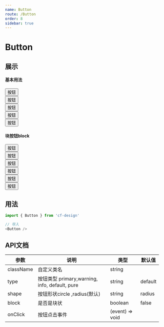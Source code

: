 ```yaml
---
name: Button
route: /Button
order: 8
sidebar: true
---
```



# Button
## 展示

#### 基本用法
<Playground>
    <Button>按钮</Button><br />
    <Button type="primary">按钮</Button><br />
    <Button type="warning">按钮</Button><br />
    <Button type="info">按钮</Button><br />
    <Button type="pure">按钮</Button><br />
</Playground>


#### 块按钮block
<Playground>
    <div style={{width: '360px'}}>
        <Button block>按钮</Button><br />
        <Button type="primary" block>按钮</Button><br />
        <Button type="warning" block>按钮</Button><br />
        <Button type="info" block>按钮</Button><br />
        <Button type="pure" block>按钮</Button><br />
        <Button type="primary" shape="circle" block>按钮</Button><br />
    </div>
</Playground>

## 用法

``` js
import { Button } from 'cf-design'

// 导入
<Button />
```

## API文档
|  参数  |  说明  |  类型  |  默认值  |
|  ---   |  ---  |  ---  |  ---  |
|  className  |  自定义类名  |  string  |  |
|  type  |  按钮类型 primary,warning, info, default, pure  |  string  |  default  |
|  shape  |  按钮形状circle ,radius(默认)  |  string  |  radius  |
|  block  |  是否是块状  |  boolean  |  false  |
|  onClick  |  按钮点击事件  |  (event) => void  |  |
